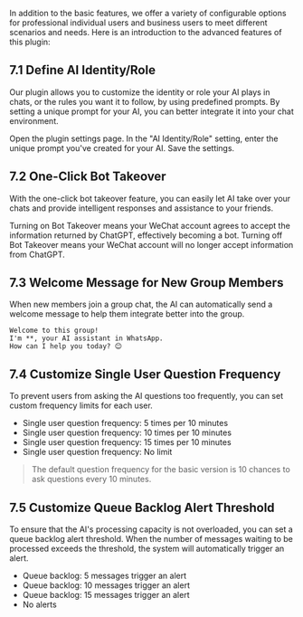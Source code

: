 In addition to the basic features, we offer a variety of configurable options for professional individual users and business users to meet different scenarios and needs. Here is an introduction to the advanced features of this plugin:

## 7.1 Define AI Identity/Role
Our plugin allows you to customize the identity or role your AI plays in chats, or the rules you want it to follow, by using predefined prompts. By setting a unique prompt for your AI, you can better integrate it into your chat environment.

Open the plugin settings page.
In the "AI Identity/Role" setting, enter the unique prompt you've created for your AI.
Save the settings.
## 7.2 One-Click Bot Takeover
With the one-click bot takeover feature, you can easily let AI take over your chats and provide intelligent responses and assistance to your friends.

Turning on Bot Takeover means your WeChat account agrees to accept the information returned by ChatGPT, effectively becoming a bot.
Turning off Bot Takeover means your WeChat account will no longer accept information from ChatGPT.
## 7.3 Welcome Message for New Group Members
When new members join a group chat, the AI can automatically send a welcome message to help them integrate better into the group.

```
Welcome to this group! 
I'm **, your AI assistant in WhatsApp. 
How can I help you today? 😊
```
## 7.4 Customize Single User Question Frequency
To prevent users from asking the AI questions too frequently, you can set custom frequency limits for each user.

- Single user question frequency: 5 times per 10 minutes
- Single user question frequency: 10 times per 10 minutes
- Single user question frequency: 15 times per 10 minutes
- Single user question frequency: No limit
> The default question frequency for the basic version is 10 chances to ask questions every 10 minutes.
## 7.5 Customize Queue Backlog Alert Threshold
To ensure that the AI's processing capacity is not overloaded, you can set a queue backlog alert threshold. When the number of messages waiting to be processed exceeds the threshold, the system will automatically trigger an alert.

- Queue backlog: 5 messages trigger an alert
- Queue backlog: 10 messages trigger an alert
- Queue backlog: 15 messages trigger an alert
- No alerts